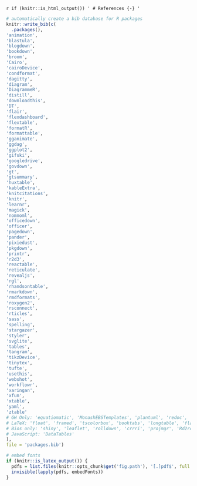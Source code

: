 \backmatter

`r if (knitr::is_html_output()) '
# References {-}
'`

```r
# automatically create a bib database for R packages
knitr::write_bib(c(
  .packages(), 
'animation',
'blastula',
'blogdown',
'bookdown',
'broom',
'Cairo',
'cairoDevice',
'condformat',
'dagitty',
'diagram',
'DiagrammeR',
'distill',
'downloadthis',
'DT',
'flair',
'flexdashboard',
'flextable',
'formatR',
'formattable',
'gganimate',
'ggdag',
'ggplot2',
'gifski',
'googledrive',
'govdown',
'gt',
'gtsummary',
'huxtable',
'kableExtra',
'knitcitations',
'knitr',
'learnr',
'magick',
'nomnoml',
'officedown',
'officer',
'pagedown',
'pander',
'pixiedust',
'pkgdown',
'printr',
'r2d3',
'reactable',
'reticulate',
'revealjs',
'rgl',
'rhandsontable',
'rmarkdown',
'rmdformats',
'roxygen2',
'rsconnect',
'rticles',
'sass',
'spelling',
'stargazer',
'styler',
'svglite',
'tables',
'tangram',
'tikzDevice',
'tinytex',
'tufte',
'usethis',
'webshot',
'workflowr',
'xaringan',
'xfun',
'xtable',
'yaml',
'ztable'
# GH Only: 'equatiomatic', 'MonashEBSTemplates', 'plantuml', 'redoc', 'Statamarkdown', 'rmdrive'
# LaTeX: 'float', 'framed', 'tscolorbox', 'booktabs', 'longtable', 'flafter', 'subfig', 'fancyhdr', 'xcolor', 'listings', 'titling', 'animate'
# Bios only: 'shiny', 'leaflet', 'rolldown', 'crrri', 'projmgr', 'Rd2roxyen', 'servr', 'highr', 'mime', 'testit', 'fun', 'tufte'
# JavaScript: 'DataTables'
), 
file = 'packages.bib')

# embed fonts
if (knitr::is_latex_output()) {
  pdfs = list.files(knitr::opts_chunk$get('fig.path'), '[.]pdf$', full.names = TRUE)
  invisible(lapply(pdfs, embedFonts))
}
```
